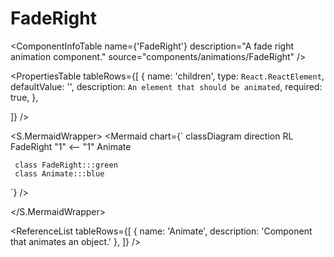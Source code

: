 

<Meta title="ApplicationModel/Components/Animations/FadeRight/docs" />

# FadeRight

<ComponentInfoTable
  name={'FadeRight'}
  description="A fade right animation component."
  source="components/animations/FadeRight"
/>

<PropertiesTable
  tableRows={[
     {
      name: 'children',
      type: `React.ReactElement`,
      defaultValue: '',
      description: `An element that should be animated`,
      required: true,
    },

]}
/>

<S.MermaidWrapper>
<Mermaid
  chart={`
     classDiagram
     direction RL
     FadeRight "1" <-- "1" Animate

     class FadeRight:::green
     class Animate:::blue

`}
/>

</S.MermaidWrapper>

<ReferenceList
  tableRows={[
    { name: 'Animate', description: 'Component that animates an object.' },
  ]}
/>
